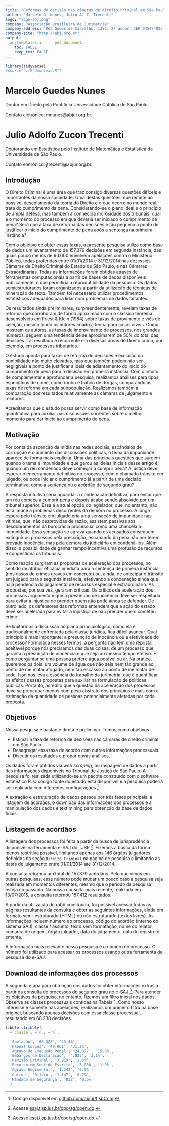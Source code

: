 ```yaml
---
title: "Reformas de decisão nas câmaras de direito criminal em São Paulo" 
author: "Marcelo G. Nunes, Julio A. Z. Trecenti"
logo: "logo-abj.png"
company: "Associação Brasileira de Jurimetria"
company-address: "Rua Gomes de Carvalho, 1356, 2º andar. CEP 04547-005 - São Paulo, SP, Brasil"  
company-site: "http://abj.org.br"
output: 
  abjTemplates::      pdf_document:
    toc: FALSE
    keep_tex: FALSE
---
```



```r
library(tidyverse)
#source("./R/download.R")
```

# Marcelo Guedes Nunes

Doutor em Direito pela Pontifícia Universidade Católica de São Paulo.

Contato eletrônico: mnunes@abjur.org.br.

# Julio Adolfo Zucon Trecenti

Doutorando em Estatística pelo Instituto de Matemática e Estatística da Universidade de São Paulo.

Contato eletrônico: jtrecenti@abjur.org.br.

## Introdução

O Direito Criminal é uma área que traz consigo diversas questões difíceis e importantes da nossa sociedade. Uma destas questões, que remete ao possível descolamento da teoria do Direito e o que ocorre no mundo real, trata do cumprimento da pena. Considerando-se o plano ideal e o princípio de ampla defesa, mas também a conhecida morosidade dos tribunais, qual é o momento do processo em que deveria ser iniciado o cumprimento de pena? Será que a taxa de reforma das decisões é tão pequena a ponto de justificar o início do cumprimento de pena após a sentença na primeira instância?

Com o objetivo de obter essas taxas, a presente pesquisa utiliza como base de dados um levantamento de 157.379 decisões em segunda instância, das quais pouco menos de 60.000 envolvem apelações contra o Ministério Público, todas proferidas entre 01/01/2014 e 31/12/2014 nas dezesseis Câmaras de Direito Criminal do Estado de São Paulo, e nas Câmaras Extraordinárias. Todas as informações foram obtidas através de ferramentas computacionais a partir de bases de dados disponíveis publicamente, o que permitiria a reprodutibilidade da pesquisa. Os dados semiestruturados foram organizados a partir da utilização de técnicas de mineração de texto. Também foi necessário utilizar procedimentos estatísticos adequados para lidar com problemas de dados faltantes.

Os resultados ainda preliminares, surpreendentemente, revelam taxas de reforma que corroboram de forma aproximada com o clássico teorema desenvolvido em Priest \& Klein (1984) sobre taxas de provimento e viés
de seleção, mesmo tendo os autores criado a teoria para casos cíveis. Como mostram os autores, as taxas de improvimento de processos, nos grandes números, seguem uma tendência de se aproximarem de 50\% do total
das decisões. Tal resultado é recorrente em diversas áreas do Direito como, por exemplo, em processos tributários.

O estudo aponta para taxas de reforma de decisões e exclusão da punibilidade não muito elevadas, mas que também podem não ser negligíveis a ponto de justificar a ideia de adiantamento do início do cumprimento de pena para a decisão em primeira instância. Com o intuito de complementar e aprofundar a pesquisa, realizamos análises para tipos específicos de crime, como roubo e tráfico de drogas, comparando as taxas de reforma em cada subpopulação. Realizamos também a comparação dos resultados relativamente às câmaras de julgamento e relatores. 

Acreditamos que o estudo possa servir como base de informação quantitativa para auxiliar nas discussões correntes sobre o melhor momento para dar início ao cumprimento de pena.

## Motivação

Por conta da ascenção da mídia nas redes sociais, escândalos de corrupção e o aumento das discussões políticas, o tema da impunidade aparece de forma mais explícita. Uma das principais questões que surgem quando o tema é impunidade e que gerou as ideias iniciais desse artigo é: quando um réu condenado deve começar a cumprir pena? A justiça deve esperar o encerramento definitivo do processo, com o chamado trânsito em julgado, ou pode iniciar o cumprimento já a partir de uma decisão terminativa, como a sentença ou o acórdão de segundo grau?

A resposta intuitiva seria aguardar a condenação definitiva, para evitar que um réu comece a cumprir pena e depois acabe sendo absolvido por um tribunal superior. Essa é a atual opção do legislador, que, no entanto,
não está imune a problemas decorrentes da demora no processo. A longa espera pelo trânsito em julgado cria uma sensação de impunidade nas vítimas, que, não desprovidas de razão, assistem passivas aos desdobramentos da burocracia processual como uma chancela à impunidade. Essa sensação se agrava quando os acusados conseguem extinguir os processos pela prescrição, escapando da pena não por terem provado inocência, mas pela demora do judiciário em condená-los. Além disso, a possibilidade de ganhar tempo incentiva uma profusão de recursos e congestiona os tribunais.

Como reação surgiram as propostas de aceleração dos processos, no sentido de atribuir eficácia imediata para a sentença de primeira instância (nos casos de crimes graves em concreto) ou, ainda, de antecipar o trânsito em julgado para a segunda instância, efetivando a condenação ainda que haja pendência do julgamento de recursos especial e extraordinário. As propostas, por sua vez, geraram críticas. Os críticos da aceleração dos processos argumentam que a presunção de inocência deve ser respeitada para evitar a injustiça de prender quem não pode ainda se defender. De outro lado, os defensores das reformas entendem que a ação do estado deve ser acelerada para evitar a injustiça de não prender quem cometeu crime.

Se limitarmos a discussão ao plano principiológico, como ela é tradicionalmente enfrentada pela classe jurídica, fica difícil avançar. Qual princípio é mais importante: a presunção de inocência ou a efetividade do processo? Formulada nesses termos, a pergunta não tem uma reposta aceitável porque nós precisamos das duas coisas: de um processo que garanta a presunção de inocência e que seja ao mesmo tempo efetivo. É como perguntar se uma pessoa prefere água potável ou ar. Na prática, queremos os dois: um volume de água que não seja nem tão grande ao ponto de me matar afogado, nem tão escasso ao ponto de me matar de sede. Isso nos leva a essência do trabalho da jurimetria, que é quantificar os efeitos dessas propostas para auxiliar na formulação de políticas públicas. Portanto, acredito que a questão da aceleração dos processos deve se preocupar menos com peso abstrato dos princípios e mais com a estimação da quantidade de pessoas potencialmente afetadas por cada proposta.

## Objetivos

Nossa pesquisa é bastante direta e preliminar. Temos como objetivos

- Estimar a taxa de reforma de decisões nas câmaras de direito criminal em São Paulo.
- Desagregar essa taxa de acordo com outras informações processuais.
- Discutir os resultados e propor novas análises.

Os dados foram obtidos via *web scraping*, ou raspagem de dados a partir das informações disponíveis no Tribunal de Justiça de São Paulo. A pesquisa foi realizada utilizando-se um pacote construído com o software estatístico R. O código fonte do estudo está disponível e a pesquisa poderia ser replicada com diferentes configurações [^codigo].

[^codigo]: Código disponível em [github.com/abjur/tjspCrim](https://github.com/abjur/tjspCrim).

A extração e estruturação de dados passou por três fases principais: a listagem de acórdãos, o download das informações dos processos e a manipulação dos dados e text mining para obtenção da base de dados finais.

## Listagem de acórdãos

A listagem dos processos foi feita a partir da busca de jurisprudência disponível na ferramenta e-SAJ do TJSP [^acesse]. Fizemos a busca da forma menos restritiva possível, limitando apenas aos 146 órgãos julgadores definidos na seção `Direito Criminal` na página de pesquisa e limitando as datas de julgamento entre 01/01/2014 até 31/12/2014.

[^acesse]: Acesse [esaj.tjsp.jus.br/cjsg/resultadoCompleta.do](https://esaj.tjsp.jus.br/cjsg/resultadoCompleta.do).

A consulta retornou um total de 157.379 acórdãos. Pelo que vimos em outras pesquisas, esse número pode mudar um pouco caso a pesquisa seja realizada em momentos diferentes, mesmo que o período da pesquisa esteja no passado. Na nossa consulta mais recente, realizada em 13/07/2015, a consulta retornou 157.412 resultados.

A partir da utilização do robô construído, foi possível acessar todas as páginas resultantes da consulta e obter as seguintes informações, ainda em formato semi-estruturado (HTML) ou não estruturado (textos livres).
As informações incluem número do processo, código do acórdão (interno do sistema SAJ), classe / assunto, texto sem formatação, nome do relator, comarca de origem, órgão julgador, data do julgamento, data do registro e ementa.

A informação mais relevante nessa pesquisa é o número do processo. O número foi utilizado para acessar os processos usando outra ferramenta de pesquisa do e-SAJ.

## Download de informações dos processos

A segunda etapa para obtenção dos dados foi obter informações extras a partir da consulta de processos do segundo grau no e-SAJ [^acesse]. Para atender os objetivos da pesquisa, no entanto, fizemos um filtro inicial nos dados. Observe as classes processuais contidas na Tabela 1. Como nosso interesse é somente nas apelações, realizamos um primeiro filtro na base original, buscando apenas decisões com essa classe processual, resultando em 68.238 decisões.

[^acesse]: Acesse [esaj.tjsp.jus.br/cpo/sg/open.do](https://esaj.tjsp.jus.br/cpo/sg/open.do).

```r

tibble::tribble(
  ~`Classe`, ~`n`, ~`%`,
  
  'Apelação', '68.328', '43.4%',
  'Habeas Corpus', '49.061', '31.2%',
  'Agravo de Execução Penal', '24.877', '15.8%',
  'Embargos de Declaração', '4.825', '3.1%',
  'Revisão Criminal', '3.919', '2.5%',
  'Recurso em Sentido Estrito', '3.038', '1.9%',
  'Agravo Regimental', '1.342', '0.9%',
  'Outros', 'Ofício', '1.147', '0.7%',
  'Mandado de Segurança', '932', '0.6%'
  ) 
```

